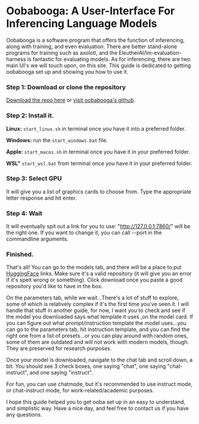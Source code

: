 # Oobabooga: A User-Interface For Inferencing Language Models

Oobabooga is a software program that offers the function of inferencing, along with training, and even evaluation. There are better stand-alone programs for training such as axolotl, and the EleutherAI/lm-evaluation-harness is fantastic for evaluating models. As for inferencing, there are two main UI's we will touch upon, on this site. This guide is dedicated to getting oobabooga set up and showing you how to use it.

### Step 1: Download or clone the repository

[Download the repo here](https://github.com/oobabooga/text-generation-webui/archive/refs/heads/main.zip) or [visit oobabooga's github](https://github.com/oobabooga/text-generation-webui). 

### Step 2: Install it.

**Linux:** `start_linux.sh` in terminal once you have it into a preferred folder.

**Windows:** run the `start_windows.bat` file.

**Apple:** `start_macos.sh` in terminal once you have it in your preferred folder.

**WSL"** `start_wsl.bat` from terminal once you have it in your preferred folder.

### Step 3: Select GPU

It will give you a list of graphics cards to choose from. Type the appropriate letter response and hit enter.

### Step 4: Wait

It will eventually spit out a link for you to use: "http://127.0.0.1:7860/" will be the right one. If you want to change it, you can call --port in the commandline arguments.

### Finished.

That's all! You can go to the models tab, and there will be a place to put [HuggingFace](https://huggingface.co/models) links. Make sure it's a valid repository (it will give you an error if it's spelt wrong or something). Click download once you paste a good repository you'd like to have in the box.

On the parameters tab, while we wait...There's a lot of stuff to explore, some of which is relatively complex if it's the first time you've seen it. I will handle that stuff in another guide, for now, I want you to check and see if the model you downloaded says what template it uses ,on the model card. If you can figure out what prompt/instruction template the model uses...you can go to the parameters tab, hit instruction template, and you can find the right one from a list of presets...or you can play around with random ones, some of them are outdated and will not work with modern models, though. They are preserved for research purposes.

Once your model is downloaded, navigate to the chat tab and scroll down, a bit. You should see 3 check boxes, one saying "chat", one saying "chat-instruct", and one saying "instruct".

For fun, you can use chatmode, but it's recommended to use instruct mode, or chat-instruct mode, for work-related/academic purposes.

I hope this guide helped you to get ooba set up in an easy to understand, and simplistic way. Have a nice day, and feel free to contact us if you have any questions.

